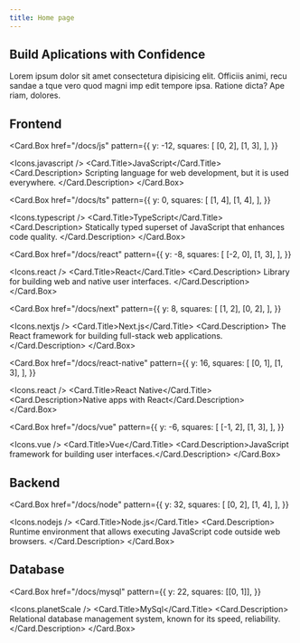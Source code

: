 ```yaml
---
title: Home page
---
```


<section className="space-y-6 pb-8 pt-6 md:pb-12 md:pt-10 lg:py-32">
  <div className="container flex max-w-[64rem] flex-col items-center gap-4 text-center">
    <h1 className="font-heading text-3xl sm:text-5xl md:text-6xl lg:text-7xl">
      Build Aplications with Confidence
    </h1>
    <div className="max-w-[42rem] leading-normal text-muted-foreground sm:text-xl sm:leading-8">
      Lorem ipsum dolor sit amet consectetura dipisicing elit. Officiis animi,
      recu sandae a tque vero quod magni imp edit tempore ipsa. Ratione dicta?
      Ape riam, dolores.
    </div>
  </div>
</section>

<section
  id="frontend"
  className="container space-y-6 py-8 dark:bg-transparent md:py-10 lg:py-16"
>
  <div className="mx-auto flex max-w-[58rem] flex-col items-center space-y-4 text-center">
    <h2 className="font-heading text-3xl leading-[1.1] sm:text-3xl md:text-6xl">Frontend</h2>
  </div>
  <div className="mx-auto grid justify-center gap-4 sm:grid-cols-2 md:max-w-[64rem] md:grid-cols-3">

<Card.Box
  href="/docs/js"
  pattern={{
    y: -12,
    squares: [
      [0, 2],
      [1, 3],
    ],
  }}
>
  <Icons.javascript />
  <Card.Title>JavaScript</Card.Title>
  <Card.Description>
    Scripting language for web development, but it is used everywhere.
  </Card.Description>
</Card.Box>

<Card.Box
  href="/docs/ts"
  pattern={{
    y: 0,
    squares: [
      [1, 4],
      [1, 4],
    ],
  }}
>
  <Icons.typescript />
  <Card.Title>TypeScript</Card.Title>
  <Card.Description>
    Statically typed superset of JavaScript that enhances code quality.
  </Card.Description>
</Card.Box>

<Card.Box
  href="/docs/react"
  pattern={{
    y: -8,
    squares: [
      [-2, 0],
      [1, 3],
    ],
  }}
>
  <Icons.react />
  <Card.Title>React</Card.Title>
  <Card.Description>
    Library for building web and native user interfaces.
  </Card.Description>
</Card.Box>

<Card.Box
  href="/docs/next"
  pattern={{
    y: 8,
    squares: [
      [1, 2],
      [0, 2],
    ],
  }}
>
  <Icons.nextjs />
  <Card.Title>Next.js</Card.Title>
  <Card.Description>
    The React framework for building full-stack web applications.
  </Card.Description>
</Card.Box>

<Card.Box
  href="/docs/react-native"
  pattern={{
    y: 16,
    squares: [
      [0, 1],
      [1, 3],
    ],
  }}
>
  <Icons.react />
  <Card.Title>React Native</Card.Title>
  <Card.Description>Native apps with React</Card.Description>
</Card.Box>

<Card.Box
  href="/docs/vue"
  pattern={{
    y: -6,
    squares: [
      [-1, 2],
      [1, 3],
    ],
  }}
>
  <Icons.vue />
  <Card.Title>Vue</Card.Title>
  <Card.Description>JavaScript framework for building user interfaces.</Card.Description>
</Card.Box>
  </div>
</section>

<section
  id="backend"
  className="container space-y-6 bg-slate-50 py-8 dark:bg-transparent md:py-10 lg:py-16"
>
  <div className="mx-auto flex max-w-[58rem] flex-col items-center space-y-4 text-center">
    <h2 className="font-heading text-3xl leading-[1.1] sm:text-3xl md:text-6xl">Backend</h2>
  </div>
  <div className="mx-auto grid justify-center gap-4 sm:grid-cols-2 md:max-w-[64rem] md:grid-cols-3">

<Card.Box
  href="/docs/node"
  pattern={{
    y: 32,
    squares: [
      [0, 2],
      [1, 4],
    ],
  }}
>
  <Icons.nodejs />
  <Card.Title>Node.js</Card.Title>
  <Card.Description>
    Runtime environment that allows executing JavaScript code outside web
    browsers.
  </Card.Description>
</Card.Box>

  </div>
</section>

<section
  id="database"
  className="container space-y-6  py-8 dark:bg-transparent md:py-10 lg:py-16"
>
  <div className="mx-auto flex max-w-[58rem] flex-col items-center space-y-4 text-center">
    <h2 className="font-heading text-3xl leading-[1.1] sm:text-3xl md:text-6xl">Database</h2>
  </div>
  <div className="mx-auto grid justify-center gap-4 sm:grid-cols-2 md:max-w-[64rem] md:grid-cols-3">

<Card.Box
  href="/docs/mysql"
  pattern={{
    y: 22,
    squares: [[0, 1]],
  }}
>
  <Icons.planetScale />
  <Card.Title>MySql</Card.Title>
  <Card.Description>
    Relational database management system, known for its speed, reliability.
  </Card.Description>
</Card.Box>

  </div>
</section>
